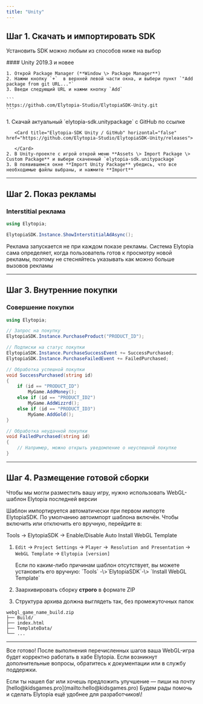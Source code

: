 ```yaml
---
title: "Unity"
---
```


## Шаг 1. Скачать и импортировать SDK

Установить SDK можно любым из способов ниже на выбор

<AccordionGroup>
  <Accordion title="Установка через Package Manager">
    #### Unity 2019.3 и новее

    1. Открой Package Manager (**Window \> Package Manager**)
    2. Нажми кнопку `+`  в верхней левой части окна, и выбери пункт `"Add package from git URL..."`
    3. Введи следующий URL и нажми кнопку `Add`

    ```
    https://github.com/Elytopia-Studio/ElytopiaSDK-Unity.git
    ```
  </Accordion>
  <Accordion title="Установка через  .unitypackage файл">
    1. Скачай актуальный `elytopia-sdk.unitypackage` с GitHub по ссылке

       <Card title="Elytopia-SDK Unity / GitHub" horizontal="false" href="https://github.com/Elytopia-Studio/ElytopiaSDK-Unity/releases">
         
       </Card>
    2. В Unity-проекте с игрой открой меню **Assets \> Import Package \> Custom Package** и выбери скаченный `elytopia-sdk.unitypackage`
    3. В появившемся окне **Import Unity Package** убедись, что все необходимые файлы выбраны, и нажмите **Import**
  </Accordion>
</AccordionGroup>

---

## Шаг 2. Показ рекламы

<Card title="Требования к показу рекламы" icon="badge-check" horizontal href="https://elytopia.kidsgames.pro/Requirements/ads">
  
</Card>

### Interstitial реклама

```csharp
using Elytopia;

ElytopiaSDK.Instance.ShowInterstitialAdAsync();
```

<Note>
  Реклама запускается не при каждом показе рекламы. Система Elytopia сама определяет, когда пользователь готов к просмотру новой рекламы, поэтому не стесняйтесь указывать как можно больше вызовов рекламы
</Note>

---

## Шаг 3. Внутренние покупки

<Card title="Требования к внутренним покупкам" icon="badge-check" horizontal href="https://elytopia.kidsgames.pro/Requirements/iaps">
  
</Card>

### Совершение покупки

```csharp
using Elytopia;

// Запрос на покупку
ElytopiaSDK.Instance.PurchaseProduct("PRODUCT_ID"); 

// Подписки на статус покупки
ElytopiaSDK.Instance.PurchaseSuccessEvent += SuccessPurchased; 
ElytopiaSDK.Instance.PurchaseFailedEvent += FailedPurchased;

// Обработка успешной покупки
void SuccessPurchased(string id)
{
    if (id == "PRODUCT_ID")
        MyGame.AddMoney();
    else if (id == "PRODUCT_ID2")
        MyGame.AddWizzrd();
    else if (id == "PRODUCT_ID3")
        MyGame.AddGold();
}

// Обработка неудачной покупки
void FailedPurchased(string id)
{
    // Например, можно открыть уведомление о неуспешной покупке
}
```

---

## Шаг 4. Размещение готовой сборки

Чтобы мы могли разместить вашу игру, нужно использовать WebGL-шаблон Elytopia последней версии

<Info>
  Шаблон импортируется автоматически при первом импорте ElytopiaSDK. По умолчанию автоимпорт шаблона включён. Чтобы включить или отключить его вручную, перейдите в:

  Tools -\> ElytopiaSDK -\> Enable/Disable Auto Install WebGL Template
</Info>

1. `Edit` -\> `Project Settings` -\> `Player` -\>` Resolution and Presentation` -\> `WebGL Template` -\> `Elytopia [version]`

   <Info>
     Если по каким-либо причинам шаблон отсутствует, вы можете установить его вручную: `Tools` -\>`ElytopiaSDK`-\> `Install WebGL Template`
   </Info>
2. Заархивировать сборку **строго** в формате ZIP
3. Структура архива должна выглядеть так, без промежуточных папок

```plaintext
webgl_game_name_build.zip
├── Build/
├── index.html
├── TemplateData/
└── ...
```

---

Все готово\! После выполнения перечисленных шагов ваша WebGL-игра будет корректно работать в хабе Elytopia. Если возникнут дополнительные вопросы, обратитесь к документации или в службу поддержки.

<Info>
  Если ты нашел баг или хочешь предложить улучшение — пиши на почту [hello@kidsgames.pro](mailto:hello@kidsgames.pro) Будем рады помочь и сделать Elytopia ещё удобнее для разработчиков\!
</Info>